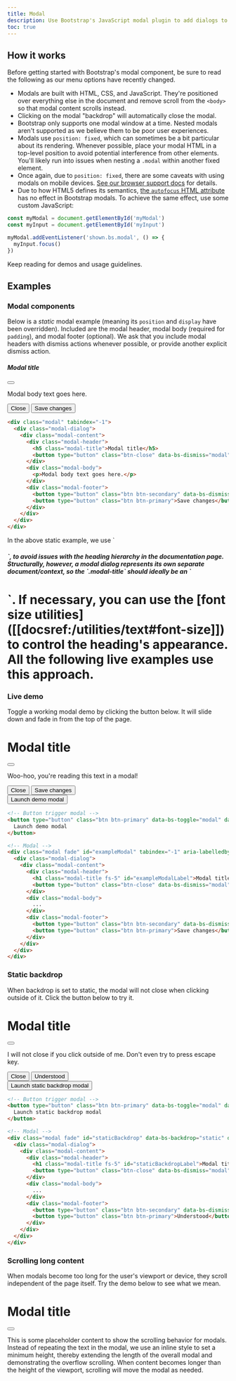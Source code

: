 ```yaml
---
title: Modal
description: Use Bootstrap's JavaScript modal plugin to add dialogs to your site for lightboxes, user notifications, or completely custom content.
toc: true
---
```


## How it works

Before getting started with Bootstrap's modal component, be sure to read the following as our menu options have recently changed.

- Modals are built with HTML, CSS, and JavaScript. They're positioned over everything else in the document and remove scroll from the `<body>` so that modal content scrolls instead.
- Clicking on the modal "backdrop" will automatically close the modal.
- Bootstrap only supports one modal window at a time. Nested modals aren't supported as we believe them to be poor user experiences.
- Modals use `position: fixed`, which can sometimes be a bit particular about its rendering. Whenever possible, place your modal HTML in a top-level position to avoid potential interference from other elements. You'll likely run into issues when nesting a `.modal` within another fixed element.
- Once again, due to `position: fixed`, there are some caveats with using modals on mobile devices. [See our browser support docs]([[docsref:/getting-started/browsers-devices#modals-and-dropdowns-on-mobile]]) for details.
- Due to how HTML5 defines its semantics, [the `autofocus` HTML attribute](https://developer.mozilla.org/en-US/docs/Web/HTML/Element/input#attr-autofocus) has no effect in Bootstrap modals. To achieve the same effect, use some custom JavaScript:

```js
const myModal = document.getElementById('myModal')
const myInput = document.getElementById('myInput')

myModal.addEventListener('shown.bs.modal', () => {
  myInput.focus()
})
```

<Callout name="info-prefersreducedmotion" />

Keep reading for demos and usage guidelines.

## Examples

### Modal components

Below is a _static_ modal example (meaning its `position` and `display` have been overridden). Included are the modal header, modal body (required for `padding`), and modal footer (optional). We ask that you include modal headers with dismiss actions whenever possible, or provide another explicit dismiss action.

<div class="bd-example bg-body-tertiary">
  <div class="modal position-static d-block" tabindex="-1">
    <div class="modal-dialog">
      <div class="modal-content">
        <div class="modal-header">
          <h5 class="modal-title">Modal title</h5>
          <button type="button" class="btn-close" data-bs-dismiss="modal" aria-label="Close"></button>
        </div>
        <div class="modal-body">
          <p>Modal body text goes here.</p>
        </div>
        <div class="modal-footer">
          <button type="button" class="btn btn-secondary" data-bs-dismiss="modal">Close</button>
          <button type="button" class="btn btn-primary">Save changes</button>
        </div>
      </div>
    </div>
  </div>
</div>

```html
<div class="modal" tabindex="-1">
  <div class="modal-dialog">
    <div class="modal-content">
      <div class="modal-header">
        <h5 class="modal-title">Modal title</h5>
        <button type="button" class="btn-close" data-bs-dismiss="modal" aria-label="Close"></button>
      </div>
      <div class="modal-body">
        <p>Modal body text goes here.</p>
      </div>
      <div class="modal-footer">
        <button type="button" class="btn btn-secondary" data-bs-dismiss="modal">Close</button>
        <button type="button" class="btn btn-primary">Save changes</button>
      </div>
    </div>
  </div>
</div>
```

<Callout>
In the above static example, we use `<h5>`, to avoid issues with the heading hierarchy in the documentation page. Structurally, however, a modal dialog represents its own separate document/context, so the `.modal-title` should ideally be an `<h1>`. If necessary, you can use the [font size utilities]([[docsref:/utilities/text#font-size]]) to control the heading's appearance. All the following live examples use this approach.
</Callout>

### Live demo

Toggle a working modal demo by clicking the button below. It will slide down and fade in from the top of the page.

<div class="modal fade" id="exampleModalLive" tabindex="-1" aria-labelledby="exampleModalLiveLabel" aria-hidden="true">
  <div class="modal-dialog">
    <div class="modal-content">
      <div class="modal-header">
        <h1 class="modal-title fs-5" id="exampleModalLiveLabel">Modal title</h1>
        <button type="button" class="btn-close" data-bs-dismiss="modal" aria-label="Close"></button>
      </div>
      <div class="modal-body">
        <p>Woo-hoo, you're reading this text in a modal!</p>
      </div>
      <div class="modal-footer">
        <button type="button" class="btn btn-secondary" data-bs-dismiss="modal">Close</button>
        <button type="button" class="btn btn-primary">Save changes</button>
      </div>
    </div>
  </div>
</div>

<div class="bd-example">
  <button type="button" class="btn btn-primary" data-bs-toggle="modal" data-bs-target="#exampleModalLive">
    Launch demo modal
  </button>
</div>

```html
<!-- Button trigger modal -->
<button type="button" class="btn btn-primary" data-bs-toggle="modal" data-bs-target="#exampleModal">
  Launch demo modal
</button>

<!-- Modal -->
<div class="modal fade" id="exampleModal" tabindex="-1" aria-labelledby="exampleModalLabel" aria-hidden="true">
  <div class="modal-dialog">
    <div class="modal-content">
      <div class="modal-header">
        <h1 class="modal-title fs-5" id="exampleModalLabel">Modal title</h1>
        <button type="button" class="btn-close" data-bs-dismiss="modal" aria-label="Close"></button>
      </div>
      <div class="modal-body">
        ...
      </div>
      <div class="modal-footer">
        <button type="button" class="btn btn-secondary" data-bs-dismiss="modal">Close</button>
        <button type="button" class="btn btn-primary">Save changes</button>
      </div>
    </div>
  </div>
</div>
```

### Static backdrop

When backdrop is set to static, the modal will not close when clicking outside of it. Click the button below to try it.

<div class="modal fade" id="staticBackdropLive" data-bs-backdrop="static" data-bs-keyboard="false" tabindex="-1" aria-labelledby="staticBackdropLiveLabel" aria-hidden="true">
  <div class="modal-dialog">
    <div class="modal-content">
      <div class="modal-header">
        <h1 class="modal-title fs-5" id="staticBackdropLiveLabel">Modal title</h1>
        <button type="button" class="btn-close" data-bs-dismiss="modal" aria-label="Close"></button>
      </div>
      <div class="modal-body">
        <p>I will not close if you click outside of me. Don't even try to press escape key.</p>
      </div>
      <div class="modal-footer">
        <button type="button" class="btn btn-secondary" data-bs-dismiss="modal">Close</button>
        <button type="button" class="btn btn-primary">Understood</button>
      </div>
    </div>
  </div>
</div>

<div class="bd-example">
  <button type="button" class="btn btn-primary" data-bs-toggle="modal" data-bs-target="#staticBackdropLive">
    Launch static backdrop modal
  </button>
</div>

```html
<!-- Button trigger modal -->
<button type="button" class="btn btn-primary" data-bs-toggle="modal" data-bs-target="#staticBackdrop">
  Launch static backdrop modal
</button>

<!-- Modal -->
<div class="modal fade" id="staticBackdrop" data-bs-backdrop="static" data-bs-keyboard="false" tabindex="-1" aria-labelledby="staticBackdropLabel" aria-hidden="true">
  <div class="modal-dialog">
    <div class="modal-content">
      <div class="modal-header">
        <h1 class="modal-title fs-5" id="staticBackdropLabel">Modal title</h1>
        <button type="button" class="btn-close" data-bs-dismiss="modal" aria-label="Close"></button>
      </div>
      <div class="modal-body">
        ...
      </div>
      <div class="modal-footer">
        <button type="button" class="btn btn-secondary" data-bs-dismiss="modal">Close</button>
        <button type="button" class="btn btn-primary">Understood</button>
      </div>
    </div>
  </div>
</div>
```

### Scrolling long content

When modals become too long for the user's viewport or device, they scroll independent of the page itself. Try the demo below to see what we mean.

<div class="modal fade" id="exampleModalLong" tabindex="-1" aria-labelledby="exampleModalLongTitle" aria-hidden="true">
  <div class="modal-dialog">
    <div class="modal-content">
      <div class="modal-header">
        <h1 class="modal-title fs-5" id="exampleModalLongTitle">Modal title</h1>
        <button type="button" class="btn-close" data-bs-dismiss="modal" aria-label="Close"></button>
      </div>
      <div class="modal-body" style="min-height: 100vh">
        <p>This is some placeholder content to show the scrolling behavior for modals. Instead of repeating the text in the modal, we use an inline style to set a minimum height, thereby extending the length of the overall modal and demonstrating the overflow scrolling. When content becomes longer than the height of the viewport, scrolling will move the modal as needed.</p>
      </div>
      <div class="modal-footer">
        <button type="button" class="btn btn-secondary" data-bs-dismiss="modal">Close</button>
        <button type="button" class="btn btn-primary">Save changes</button>
      </div>
    </div>
  </div>
</div>

<div class="bd-example">
  <button type="button" class="btn btn-primary" data-bs-toggle="modal" data-bs-target="#exampleModalLong">
    Launch demo modal
  </button>
</div>

You can also create a scrollable modal that allows scrolling the modal body by adding `.modal-dialog-scrollable` to `.modal-dialog`.

<div class="modal fade" id="exampleModalScrollable" tabindex="-1" aria-labelledby="exampleModalScrollableTitle" aria-hidden="true">
  <div class="modal-dialog modal-dialog-scrollable">
    <div class="modal-content">
      <div class="modal-header">
        <h1 class="modal-title fs-5" id="exampleModalScrollableTitle">Modal title</h1>
        <button type="button" class="btn-close" data-bs-dismiss="modal" aria-label="Close"></button>
      </div>
      <div class="modal-body">
        <p>This is some placeholder content to show the scrolling behavior for modals. We use repeated line breaks to demonstrate how content can exceed minimum inner height, thereby showing inner scrolling. When content becomes longer than the predefined max-height of modal, content will be cropped and scrollable within the modal.</p>
        <br/><br/><br/><br/><br/><br/><br/><br/><br/><br/><br/><br/><br/><br/><br/><br/><br/><br/><br/><br/><br/><br/><br/><br/><br/><br/><br/><br/><br/><br/><br/><br/><br/><br/><br/><br/><br/><br/><br/><br/>
        <p>This content should appear at the bottom after you scroll.</p>
      </div>
      <div class="modal-footer">
        <button type="button" class="btn btn-secondary" data-bs-dismiss="modal">Close</button>
        <button type="button" class="btn btn-primary">Save changes</button>
      </div>
    </div>
  </div>
</div>

<div class="bd-example">
  <button type="button" class="btn btn-primary" data-bs-toggle="modal" data-bs-target="#exampleModalScrollable">
    Launch demo modal
  </button>
</div>

```html
<!-- Scrollable modal -->
<div class="modal-dialog modal-dialog-scrollable">
  ...
</div>
```

### Vertically centered

Add `.modal-dialog-centered` to `.modal-dialog` to vertically center the modal.

<div class="modal fade" id="exampleModalCenter" tabindex="-1" aria-labelledby="exampleModalCenterTitle" aria-hidden="true">
  <div class="modal-dialog modal-dialog-centered">
    <div class="modal-content">
      <div class="modal-header">
        <h1 class="modal-title fs-5" id="exampleModalCenterTitle">Modal title</h1>
        <button type="button" class="btn-close" data-bs-dismiss="modal" aria-label="Close"></button>
      </div>
      <div class="modal-body">
        <p>This is a vertically centered modal.</p>
      </div>
      <div class="modal-footer">
        <button type="button" class="btn btn-secondary" data-bs-dismiss="modal">Close</button>
        <button type="button" class="btn btn-primary">Save changes</button>
      </div>
    </div>
  </div>
</div>

<div class="modal fade" id="exampleModalCenteredScrollable" tabindex="-1" aria-labelledby="exampleModalCenteredScrollableTitle" aria-hidden="true">
  <div class="modal-dialog modal-dialog-centered modal-dialog-scrollable">
    <div class="modal-content">
      <div class="modal-header">
        <h1 class="modal-title fs-5" id="exampleModalCenteredScrollableTitle">Modal title</h1>
        <button type="button" class="btn-close" data-bs-dismiss="modal" aria-label="Close"></button>
      </div>
      <div class="modal-body">
        <p>This is some placeholder content to show a vertically centered modal. We've added some extra copy here to show how vertically centering the modal works when combined with scrollable modals. We also use some repeated line breaks to quickly extend the height of the content, thereby triggering the scrolling. When content becomes longer than the predefined max-height of modal, content will be cropped and scrollable within the modal.</p>
        <br/><br/><br/><br/><br/><br/><br/><br/><br/><br/>
        <p>Just like that.</p>
      </div>
      <div class="modal-footer">
        <button type="button" class="btn btn-secondary" data-bs-dismiss="modal">Close</button>
        <button type="button" class="btn btn-primary">Save changes</button>
      </div>
    </div>
  </div>
</div>

<div class="bd-example">
  <button type="button" class="btn btn-primary" data-bs-toggle="modal" data-bs-target="#exampleModalCenter">
    Vertically centered modal
  </button>
  <button type="button" class="btn btn-primary" data-bs-toggle="modal" data-bs-target="#exampleModalCenteredScrollable">
    Vertically centered scrollable modal
  </button>
</div>

```html
<!-- Vertically centered modal -->
<div class="modal-dialog modal-dialog-centered">
  ...
</div>

<!-- Vertically centered scrollable modal -->
<div class="modal-dialog modal-dialog-centered modal-dialog-scrollable">
  ...
</div>
```

### Tooltips and popovers

[Tooltips]([[docsref:/components/tooltips]]) and [popovers]([[docsref:/components/popovers]]) can be placed within modals as needed. When modals are closed, any tooltips and popovers within are also automatically dismissed.

<div class="modal fade" id="exampleModalPopovers" tabindex="-1" aria-labelledby="exampleModalPopoversLabel" aria-hidden="true">
  <div class="modal-dialog">
    <div class="modal-content">
      <div class="modal-header">
        <h1 class="modal-title fs-5" id="exampleModalPopoversLabel">Modal title</h1>
        <button type="button" class="btn-close" data-bs-dismiss="modal" aria-label="Close"></button>
      </div>
      <div class="modal-body">
        <h2 class="fs-5">Popover in a modal</h2>
        <p>This <button class="btn btn-secondary" data-bs-toggle="popover" title="Popover title" data-bs-content="Popover body content is set in this attribute." data-bs-container="#exampleModalPopovers">button</button> triggers a popover on click.</p>
        <hr/>
        <h2 class="fs-5">Tooltips in a modal</h2>
        <p><a href="#" data-bs-toggle="tooltip" title="Tooltip" data-bs-container="#exampleModalPopovers">This link</a> and <a href="#" data-bs-toggle="tooltip" title="Tooltip" data-bs-container="#exampleModalPopovers">that link</a> have tooltips on hover.</p>
      </div>
      <div class="modal-footer">
        <button type="button" class="btn btn-secondary" data-bs-dismiss="modal">Close</button>
        <button type="button" class="btn btn-primary">Save changes</button>
      </div>
    </div>
  </div>
</div>

<div class="bd-example">
  <button type="button" class="btn btn-primary" data-bs-toggle="modal" data-bs-target="#exampleModalPopovers">
    Launch demo modal
  </button>
</div>

```html
<div class="modal-body">
  <h2 class="fs-5">Popover in a modal</h2>
  <p>This <button class="btn btn-secondary" data-bs-toggle="popover" title="Popover title" data-bs-content="Popover body content is set in this attribute.">button</button> triggers a popover on click.</p>
  <hr/>
  <h2 class="fs-5">Tooltips in a modal</h2>
  <p><a href="#" data-bs-toggle="tooltip" title="Tooltip">This link</a> and <a href="#" data-bs-toggle="tooltip" title="Tooltip">that link</a> have tooltips on hover.</p>
</div>
```

### Using the grid

Utilize the Bootstrap grid system within a modal by nesting `.container-fluid` within the `.modal-body`. Then, use the normal grid system classes as you would anywhere else.

<div class="modal fade" id="gridSystemModal" tabindex="-1" aria-labelledby="gridModalLabel" aria-hidden="true">
  <div class="modal-dialog">
    <div class="modal-content">
      <div class="modal-header">
        <h1 class="modal-title fs-5" id="gridModalLabel">Grids in modals</h1>
        <button type="button" class="btn-close" data-bs-dismiss="modal" aria-label="Close"></button>
      </div>
      <div class="modal-body">
        <div class="container-fluid bd-example-row">
          <div class="row">
            <div class="col-md-4">.col-md-4</div>
            <div class="col-md-4 ms-auto">.col-md-4 .ms-auto</div>
          </div>
          <div class="row">
            <div class="col-md-3 ms-auto">.col-md-3 .ms-auto</div>
            <div class="col-md-2 ms-auto">.col-md-2 .ms-auto</div>
          </div>
          <div class="row">
            <div class="col-md-6 ms-auto">.col-md-6 .ms-auto</div>
          </div>
          <div class="row">
            <div class="col-sm-9">
              Level 1: .col-sm-9
              <div class="row">
                <div class="col-8 col-sm-6">
                  Level 2: .col-8 .col-sm-6
                </div>
                <div class="col-4 col-sm-6">
                  Level 2: .col-4 .col-sm-6
                </div>
              </div>
            </div>
          </div>
        </div>
      </div>
      <div class="modal-footer">
        <button type="button" class="btn btn-secondary" data-bs-dismiss="modal">Close</button>
        <button type="button" class="btn btn-primary">Save changes</button>
      </div>
    </div>
  </div>
</div>

<div class="bd-example">
<button type="button" class="btn btn-primary" data-bs-toggle="modal" data-bs-target="#gridSystemModal">
  Launch demo modal
</button>
</div>

```html
<div class="modal-body">
  <div class="container-fluid">
    <div class="row">
      <div class="col-md-4">.col-md-4</div>
      <div class="col-md-4 ms-auto">.col-md-4 .ms-auto</div>
    </div>
    <div class="row">
      <div class="col-md-3 ms-auto">.col-md-3 .ms-auto</div>
      <div class="col-md-2 ms-auto">.col-md-2 .ms-auto</div>
    </div>
    <div class="row">
      <div class="col-md-6 ms-auto">.col-md-6 .ms-auto</div>
    </div>
    <div class="row">
      <div class="col-sm-9">
        Level 1: .col-sm-9
        <div class="row">
          <div class="col-8 col-sm-6">
            Level 2: .col-8 .col-sm-6
          </div>
          <div class="col-4 col-sm-6">
            Level 2: .col-4 .col-sm-6
          </div>
        </div>
      </div>
    </div>
  </div>
</div>
```

### Varying modal content

Have a bunch of buttons that all trigger the same modal with slightly different contents? Use `event.relatedTarget` and [HTML `data-bs-*` attributes](https://developer.mozilla.org/en-US/docs/Learn/HTML/Howto/Use_data_attributes) to vary the contents of the modal depending on which button was clicked.

Below is a live demo followed by example HTML and JavaScript. For more information, [read the modal events docs](#events) for details on `relatedTarget`.

<Example addStackblitzJs code={`<button type="button" class="btn btn-primary" data-bs-toggle="modal" data-bs-target="#exampleModal" data-bs-whatever="@mdo">Open modal for @mdo</button>
<button type="button" class="btn btn-primary" data-bs-toggle="modal" data-bs-target="#exampleModal" data-bs-whatever="@fat">Open modal for @fat</button>
<button type="button" class="btn btn-primary" data-bs-toggle="modal" data-bs-target="#exampleModal" data-bs-whatever="@getbootstrap">Open modal for @getbootstrap</button>

<div class="modal fade" id="exampleModal" tabindex="-1" aria-labelledby="exampleModalLabel" aria-hidden="true">
  <div class="modal-dialog">
    <div class="modal-content">
      <div class="modal-header">
        <h1 class="modal-title fs-5" id="exampleModalLabel">New message</h1>
        <button type="button" class="btn-close" data-bs-dismiss="modal" aria-label="Close"></button>
      </div>
      <div class="modal-body">
        <form>
          <div class="mb-3">
            <label for="recipient-name" class="col-form-label">Recipient:</label>
            <input type="text" class="form-control" id="recipient-name">
          </div>
          <div class="mb-3">
            <label for="message-text" class="col-form-label">Message:</label>
            <textarea class="form-control" id="message-text"></textarea>
          </div>
        </form>
      </div>
      <div class="modal-footer">
        <button type="button" class="btn btn-secondary" data-bs-dismiss="modal">Close</button>
        <button type="button" class="btn btn-primary">Send message</button>
      </div>
    </div>
  </div>
</div>`} />

<JsDocs name="varying-modal-content" file="site/src/assets/partials/snippets.js" />

### Toggle between modals

Toggle between multiple modals with some clever placement of the `data-bs-target` and `data-bs-toggle` attributes. For example, you could toggle a password reset modal from within an already open sign in modal. **Please note multiple modals cannot be open at the same time**—this method simply toggles between two separate modals.

<Example code={`<div class="modal fade" id="exampleModalToggle" aria-hidden="true" aria-labelledby="exampleModalToggleLabel" tabindex="-1">
  <div class="modal-dialog modal-dialog-centered">
    <div class="modal-content">
      <div class="modal-header">
        <h1 class="modal-title fs-5" id="exampleModalToggleLabel">Modal 1</h1>
        <button type="button" class="btn-close" data-bs-dismiss="modal" aria-label="Close"></button>
      </div>
      <div class="modal-body">
        Show a second modal and hide this one with the button below.
      </div>
      <div class="modal-footer">
        <button class="btn btn-primary" data-bs-target="#exampleModalToggle2" data-bs-toggle="modal">Open second modal</button>
      </div>
    </div>
  </div>
</div>
<div class="modal fade" id="exampleModalToggle2" aria-hidden="true" aria-labelledby="exampleModalToggleLabel2" tabindex="-1">
  <div class="modal-dialog modal-dialog-centered">
    <div class="modal-content">
      <div class="modal-header">
        <h1 class="modal-title fs-5" id="exampleModalToggleLabel2">Modal 2</h1>
        <button type="button" class="btn-close" data-bs-dismiss="modal" aria-label="Close"></button>
      </div>
      <div class="modal-body">
        Hide this modal and show the first with the button below.
      </div>
      <div class="modal-footer">
        <button class="btn btn-primary" data-bs-target="#exampleModalToggle" data-bs-toggle="modal">Back to first</button>
      </div>
    </div>
  </div>
</div>
<button class="btn btn-primary" data-bs-target="#exampleModalToggle" data-bs-toggle="modal">Open first modal</button>`} />

### Change animation

The `$modal-fade-transform` variable determines the transform state of `.modal-dialog` before the modal fade-in animation, the `$modal-show-transform` variable determines the transform of `.modal-dialog` at the end of the modal fade-in animation.

If you want for example a zoom-in animation, you can set `$modal-fade-transform: scale(.8)`.

### Remove animation

For modals that simply appear rather than fade in to view, remove the `.fade` class from your modal markup.

```html
<div class="modal" tabindex="-1" aria-labelledby="..." aria-hidden="true">
  ...
</div>
```

### Dynamic heights

If the height of a modal changes while it is open, you should call `myModal.handleUpdate()` to readjust the modal's position in case a scrollbar appears.

### Accessibility

Be sure to add `aria-labelledby="..."`, referencing the modal title, to `.modal`. Additionally, you may give a description of your modal dialog with `aria-describedby` on `.modal`. Note that you don't need to add `role="dialog"` since we already add it via JavaScript.

### Embedding YouTube videos

Embedding YouTube videos in modals requires additional JavaScript not in Bootstrap to automatically stop playback and more. [See this helpful Stack Overflow post](https://stackoverflow.com/questions/18622508/bootstrap-3-and-youtube-in-modal) for more information.

## Optional sizes

Modals have three optional sizes, available via modifier classes to be placed on a `.modal-dialog`. These sizes kick in at certain breakpoints to avoid horizontal scrollbars on narrower viewports.

<BsTable>
| Size | Class | Modal max-width
| --- | --- | --- |
| Small | `.modal-sm` | `300px` |
| Default | <span class="text-body-secondary">None</span> | `500px` |
| Large | `.modal-lg` | `800px` |
| Extra large | `.modal-xl` | `1140px` |
</BsTable>

Our default modal without modifier class constitutes the "medium" size modal.

<div class="bd-example">
  <button type="button" class="btn btn-primary" data-bs-toggle="modal" data-bs-target="#exampleModalXl">Extra large modal</button>
  <button type="button" class="btn btn-primary" data-bs-toggle="modal" data-bs-target="#exampleModalLg">Large modal</button>
  <button type="button" class="btn btn-primary" data-bs-toggle="modal" data-bs-target="#exampleModalSm">Small modal</button>
</div>

```html
<div class="modal-dialog modal-xl">...</div>
<div class="modal-dialog modal-lg">...</div>
<div class="modal-dialog modal-sm">...</div>
```

<div class="modal fade" id="exampleModalXl" tabindex="-1" aria-labelledby="exampleModalXlLabel" aria-hidden="true">
  <div class="modal-dialog modal-xl">
    <div class="modal-content">
      <div class="modal-header">
        <h1 class="modal-title fs-4" id="exampleModalXlLabel">Extra large modal</h1>
        <button type="button" class="btn-close" data-bs-dismiss="modal" aria-label="Close"></button>
      </div>
      <div class="modal-body">
        ...
      </div>
    </div>
  </div>
</div>

<div class="modal fade" id="exampleModalLg" tabindex="-1" aria-labelledby="exampleModalLgLabel" aria-hidden="true">
  <div class="modal-dialog modal-lg">
    <div class="modal-content">
      <div class="modal-header">
        <h1 class="modal-title fs-4" id="exampleModalLgLabel">Large modal</h1>
        <button type="button" class="btn-close" data-bs-dismiss="modal" aria-label="Close"></button>
      </div>
      <div class="modal-body">
        ...
      </div>
    </div>
  </div>
</div>

<div class="modal fade" id="exampleModalSm" tabindex="-1" aria-labelledby="exampleModalSmLabel" aria-hidden="true">
  <div class="modal-dialog modal-sm">
    <div class="modal-content">
      <div class="modal-header">
        <h1 class="modal-title fs-4" id="exampleModalSmLabel">Small modal</h1>
        <button type="button" class="btn-close" data-bs-dismiss="modal" aria-label="Close"></button>
      </div>
      <div class="modal-body">
        ...
      </div>
    </div>
  </div>
</div>

## Fullscreen Modal

Another override is the option to pop up a modal that covers the user viewport, available via modifier classes that are placed on a `.modal-dialog`.

<BsTable>
| Class | Availability |
| --- | --- |
| `.modal-fullscreen` | Always |
| `.modal-fullscreen-sm-down` | `576px` |
| `.modal-fullscreen-md-down` | `768px` |
| `.modal-fullscreen-lg-down` | `992px` |
| `.modal-fullscreen-xl-down` | `1200px` |
| `.modal-fullscreen-xxl-down` | `1400px` |
</BsTable>

<div class="bd-example">
  <button type="button" class="btn btn-primary" data-bs-toggle="modal" data-bs-target="#exampleModalFullscreen">Full screen</button>
  <button type="button" class="btn btn-primary" data-bs-toggle="modal" data-bs-target="#exampleModalFullscreenSm">Full screen below sm</button>
  <button type="button" class="btn btn-primary" data-bs-toggle="modal" data-bs-target="#exampleModalFullscreenMd">Full screen below md</button>
  <button type="button" class="btn btn-primary" data-bs-toggle="modal" data-bs-target="#exampleModalFullscreenLg">Full screen below lg</button>
  <button type="button" class="btn btn-primary" data-bs-toggle="modal" data-bs-target="#exampleModalFullscreenXl">Full screen below xl</button>
  <button type="button" class="btn btn-primary" data-bs-toggle="modal" data-bs-target="#exampleModalFullscreenXxl">Full screen below xxl</button>
</div>

```html
<!-- Full screen modal -->
<div class="modal-dialog modal-fullscreen-sm-down">
  ...
</div>
```

<div class="modal fade" id="exampleModalFullscreen" tabindex="-1" aria-labelledby="exampleModalFullscreenLabel" aria-hidden="true">
  <div class="modal-dialog modal-fullscreen">
    <div class="modal-content">
      <div class="modal-header">
        <h1 class="modal-title fs-4" id="exampleModalFullscreenLabel">Full screen modal</h1>
        <button type="button" class="btn-close" data-bs-dismiss="modal" aria-label="Close"></button>
      </div>
      <div class="modal-body">
        ...
      </div>
      <div class="modal-footer">
        <button type="button" class="btn btn-secondary" data-bs-dismiss="modal">Close</button>
      </div>
    </div>
  </div>
</div>

<div class="modal fade" id="exampleModalFullscreenSm" tabindex="-1" aria-labelledby="exampleModalFullscreenSmLabel" aria-hidden="true">
  <div class="modal-dialog modal-fullscreen-sm-down">
    <div class="modal-content">
      <div class="modal-header">
        <h1 class="modal-title fs-4" id="exampleModalFullscreenSmLabel">Full screen below sm</h1>
        <button type="button" class="btn-close" data-bs-dismiss="modal" aria-label="Close"></button>
      </div>
      <div class="modal-body">
        ...
      </div>
      <div class="modal-footer">
        <button type="button" class="btn btn-secondary" data-bs-dismiss="modal">Close</button>
      </div>
    </div>
  </div>
</div>

<div class="modal fade" id="exampleModalFullscreenMd" tabindex="-1" aria-labelledby="exampleModalFullscreenMdLabel" aria-hidden="true">
  <div class="modal-dialog modal-fullscreen-md-down">
    <div class="modal-content">
      <div class="modal-header">
        <h1 class="modal-title fs-4" id="exampleModalFullscreenMdLabel">Full screen below md</h1>
        <button type="button" class="btn-close" data-bs-dismiss="modal" aria-label="Close"></button>
      </div>
      <div class="modal-body">
        ...
      </div>
      <div class="modal-footer">
        <button type="button" class="btn btn-secondary" data-bs-dismiss="modal">Close</button>
      </div>
    </div>
  </div>
</div>

<div class="modal fade" id="exampleModalFullscreenLg" tabindex="-1" aria-labelledby="exampleModalFullscreenLgLabel" aria-hidden="true">
  <div class="modal-dialog modal-fullscreen-lg-down">
    <div class="modal-content">
      <div class="modal-header">
        <h1 class="modal-title fs-4" id="exampleModalFullscreenLgLabel">Full screen below lg</h1>
        <button type="button" class="btn-close" data-bs-dismiss="modal" aria-label="Close"></button>
      </div>
      <div class="modal-body">
        ...
      </div>
      <div class="modal-footer">
        <button type="button" class="btn btn-secondary" data-bs-dismiss="modal">Close</button>
      </div>
    </div>
  </div>
</div>

<div class="modal fade" id="exampleModalFullscreenXl" tabindex="-1" aria-labelledby="exampleModalFullscreenXlLabel" aria-hidden="true">
  <div class="modal-dialog modal-fullscreen-xl-down">
    <div class="modal-content">
      <div class="modal-header">
        <h1 class="modal-title fs-4" id="exampleModalFullscreenXlLabel">Full screen below xl</h1>
        <button type="button" class="btn-close" data-bs-dismiss="modal" aria-label="Close"></button>
      </div>
      <div class="modal-body">
        ...
      </div>
      <div class="modal-footer">
        <button type="button" class="btn btn-secondary" data-bs-dismiss="modal">Close</button>
      </div>
    </div>
  </div>
</div>

<div class="modal fade" id="exampleModalFullscreenXxl" tabindex="-1" aria-labelledby="exampleModalFullscreenXxlLabel" aria-hidden="true">
  <div class="modal-dialog modal-fullscreen-xxl-down">
    <div class="modal-content">
      <div class="modal-header">
        <h1 class="modal-title fs-4" id="exampleModalFullscreenXxlLabel">Full screen below xxl</h1>
        <button type="button" class="btn-close" data-bs-dismiss="modal" aria-label="Close"></button>
      </div>
      <div class="modal-body">
        ...
      </div>
      <div class="modal-footer">
        <button type="button" class="btn btn-secondary" data-bs-dismiss="modal">Close</button>
      </div>
    </div>
  </div>
</div>

## CSS

### Variables

<AddedIn version="5.2.0" />

As part of Bootstrap's evolving CSS variables approach, modals now use local CSS variables on `.modal` and `.modal-backdrop` for enhanced real-time customization. Values for the CSS variables are set via Sass, so Sass customization is still supported, too.

<ScssDocs name="modal-css-vars" file="scss/_modal.scss" />

<ScssDocs name="modal-backdrop-css-vars" file="scss/_modal.scss" />

### Sass variables

<ScssDocs name="modal-variables" file="scss/_variables.scss" />

### Sass loops

[Responsive fullscreen modals](#fullscreen-modal) are generated via the `$breakpoints` map and a loop in `scss/_modal.scss`.

<ScssDocs name="modal-fullscreen-loop" file="scss/_modal.scss" />

## Usage

The modal plugin toggles your hidden content on demand, via data attributes or JavaScript. It also overrides default scrolling behavior and generates a `.modal-backdrop` to provide a click area for dismissing shown modals when clicking outside the modal.

### Via data attributes

#### Toggle

Activate a modal without writing JavaScript. Set `data-bs-toggle="modal"` on a controller element, like a button, along with a `data-bs-target="#foo"` or `href="#foo"` to target a specific modal to toggle.

```html
<button type="button" data-bs-toggle="modal" data-bs-target="#myModal">Launch modal</button>
```

#### Dismiss

<JsDismiss name="modal" />

<Callout type="warning">
While both ways to dismiss a modal are supported, keep in mind that dismissing from outside a modal does not match the [ARIA Authoring Practices Guide dialog (modal) pattern](https://www.w3.org/WAI/ARIA/apg/patterns/dialogmodal/). Do this at your own risk.
</Callout>

### Via JavaScript

Create a modal with a single line of JavaScript:

```js
const myModal = new bootstrap.Modal(document.getElementById('myModal'), options)
// or
const myModalAlternative = new bootstrap.Modal('#myModal', options)
```

### Options

<JsDataAttributes />

<BsTable>
| Name | Type | Default | Description |
| --- | --- | --- | --- |
| `backdrop` | boolean, `'static'` | `true` | Includes a modal-backdrop element. Alternatively, specify `static` for a backdrop which doesn't close the modal when clicked. |
| `focus` | boolean | `true` | Puts the focus on the modal when initialized. |
| `keyboard` | boolean | `true` | Closes the modal when escape key is pressed. |
</BsTable>

### Methods

<Callout name="danger-async-methods" type="danger" />

#### Passing options

Activates your content as a modal. Accepts an optional options `object`.

```js
const myModal = new bootstrap.Modal('#myModal', {
  keyboard: false
})
```

<BsTable>
| Method | Description |
| --- | --- |
| `dispose` | Destroys an element's modal. (Removes stored data on the DOM element) |
| `getInstance` | _Static_ method which allows you to get the modal instance associated with a DOM element. |
| `getOrCreateInstance` | _Static_ method which allows you to get the modal instance associated with a DOM element, or create a new one in case it wasn't initialized. |
| `handleUpdate` | Manually readjust the modal's position if the height of a modal changes while it is open (i.e. in case a scrollbar appears). |
| `hide` | Manually hides a modal. **Returns to the caller before the modal has actually been hidden** (i.e. before the `hidden.bs.modal` event occurs). |
| `show` | Manually opens a modal. **Returns to the caller before the modal has actually been shown** (i.e. before the `shown.bs.modal` event occurs). Also, you can pass a DOM element as an argument that can be received in the modal events (as the `relatedTarget` property). (i.e. `const modalToggle = document.getElementById('toggleMyModal'); myModal.show(modalToggle)`. |
| `toggle` | Manually toggles a modal. **Returns to the caller before the modal has actually been shown or hidden** (i.e. before the `shown.bs.modal` or `hidden.bs.modal` event occurs). |
</BsTable>

### Events

Bootstrap's modal class exposes a few events for hooking into modal functionality. All modal events are fired at the modal itself (i.e. at the `<div class="modal">`).

<BsTable>
| Event | Description |
| --- | --- |
| `hide.bs.modal` | This event is fired immediately when the `hide` instance method has been called. Can be prevented by calling `event.preventDefault()`. See [JavaScript events documentation]([[docsref:/getting-started/javascript#events]]) for more details on event prevention. |
| `hidden.bs.modal` | This event is fired when the modal has finished being hidden from the user (will wait for CSS transitions to complete). |
| `hidePrevented.bs.modal` | This event is fired when the modal is shown, its backdrop is `static` and a click outside of the modal is performed. The event is also fired when the escape key is pressed and the `keyboard` option is set to `false`. |
| `show.bs.modal` | This event fires immediately when the `show` instance method is called. If caused by a click, the clicked element is available as the `relatedTarget` property of the event. |
| `shown.bs.modal` | This event is fired when the modal has been made visible to the user (will wait for CSS transitions to complete). If caused by a click, the clicked element is available as the `relatedTarget` property of the event. |
</BsTable>

```js
const myModalEl = document.getElementById('myModal')
myModalEl.addEventListener('hidden.bs.modal', event => {
  // do something...
})
```
